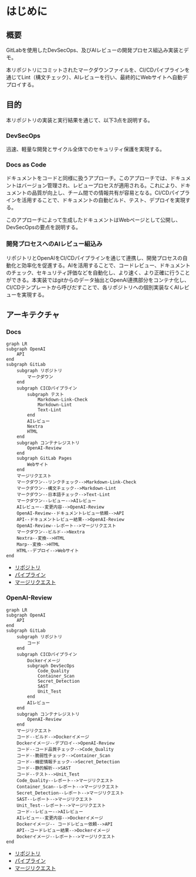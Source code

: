 # はじめに

## 概要

GitLabを使用したDevSecOps、及びAIレビューの開発プロセス組込み実装とデモ。

本リポジトリにコミットされたマークダウンファイルを、CI/CDパイプラインを通じてLint（構文チェック）、AIレビューを行い、最終的にWebサイトへ自動デプロイする。

## 目的

本リポジトリの実装と実行結果を通じて、以下3点を説明する。

### DevSecOps

迅速、軽量な開発とサイクル全体でのセキュリティ保護を実現する。

### Docs as Code

ドキュメントをコードと同様に扱うアプローチ。このアプローチでは、ドキュメントはバージョン管理され、レビュープロセスが適用される。これにより、ドキュメントの品質が向上し、チーム間での情報共有が容易となる。CI/CDパイプラインを活用することで、ドキュメントの自動ビルド、テスト、デプロイを実現する。

このアプローチによって生成したドキュメントはWebページとして公開し、DevSecOpsの要点を説明する。

### 開発プロセスへのAIレビュー組込み

リポジトリとOpenAIをCI/CDパイプラインを通じて連携し、開発プロセスの自動化と効率化を促進する。AIを活用することで、コードレビュー、ドキュメントのチェック、セキュリティ評価などを自動化し、より速く、より正確に行うことができる。本実装ではgitからのデータ抽出とOpenAI連携部分をコンテナ化し、CI/CDテンプレートから呼びだすことで、各リポジトリへの個別実装なくAIレビューを実現する。

## アーキテクチャ

### Docs

```mermaid
graph LR
subgraph OpenAI
    API
end
subgraph GitLab
    subgraph リポジトリ
        マークダウン
    end
    subgraph CICDパイプライン
        subgraph テスト
            Markdown-Link-Check
            Markdown-Lint
            Text-Lint
        end
        AIレビュー
        Nextra
        HTML
    end
    subgraph コンテナレジストリ
        OpenAI-Review
    end
    subgraph GitLab Pages
        Webサイト
    end
    マージリクエスト
    マークダウン--リンクチェック-->Markdown-Link-Check
    マークダウン--構文チェック-->Markdown-Lint
    マークダウン--日本語チェック-->Text-Lint
    マークダウン--レビュー-->AIレビュー
    AIレビュー--変更内容-->OpenAI-Review
    OpenAI-Review--ドキュメントレビュー依頼-->API
    API--ドキュメントレビュー結果-->OpenAI-Review
    OpenAI-Review--レポート-->マージリクエスト
    マークダウン--ビルド-->Nextra
    Nextra--変換-->HTML
    Marp--変換-->HTML
    HTML--デプロイ-->Webサイト
end
```

- [リポジトリ](https://gitlab.com/taku-miyanaga/docs)
- [パイプライン](https://gitlab.com/taku-miyanaga/docs/-/pipelines/1061807587)
- [マージリクエスト](https://gitlab.com/taku-miyanaga/docs/-/merge_requests/1)

### OpenAI-Review

```mermaid
graph LR
subgraph OpenAI
    API
end
subgraph GitLab
    subgraph リポジトリ
        コード
    end
    subgraph CICDパイプライン
        Dockerイメージ
        subgraph DevSecOps
            Code_Quality
            Container_Scan
            Secret_Detection
            SAST
            Unit_Test
        end
        AIレビュー
    end
    subgraph コンテナレジストリ
        OpenAI-Review
    end
    マージリクエスト
    コード--ビルド-->Dockerイメージ
    Dockerイメージ--デプロイ-->OpenAI-Review
    コード--コード品質チェック-->Code_Quality
    コード--脆弱性チェック-->Container_Scan
    コード--機密情報チェック-->Secret_Detection
    コード--静的解析-->SAST
    コード--テスト-->Unit_Test
    Code_Quality--レポート-->マージリクエスト
    Container_Scan--レポート-->マージリクエスト
    Secret_Detection--レポート-->マージリクエスト
    SAST--レポート-->マージリクエスト
    Unit_Test--レポート-->マージリクエスト
    コード--レビュー-->AIレビュー
    AIレビュー--変更内容-->Dockerイメージ
    Dockerイメージ-- コードレビュー依頼-->API
    API--コードレビュー結果-->Dockerイメージ
    Dockerイメージ--レポート-->マージリクエスト
end
```

- [リポジトリ](https://gitlab.com/taku-miyanaga/openai-review)
- [パイプライン](https://gitlab.com/taku-miyanaga/openai-review/-/pipelines/1061803197)
- [マージリクエスト](https://gitlab.com/taku-miyanaga/openai-review/-/merge_requests/1)
